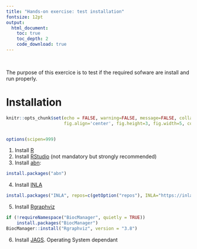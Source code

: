 ```yaml
---
title: "Hands-on exercise: test installation"
fontsize: 12pt
output:
  html_document: 
    toc: true
    toc_depth: 2
    code_download: true
---
```


&nbsp;

The purpose of this exercice is to test if the required sofware are install and run properly.

# Installation

```r
knitr::opts_chunk$set(echo = FALSE, warning=FALSE, message=FALSE, collapse=FALSE,
                      fig.align='center', fig.height=3, fig.width=5, comment = NA)


options(scipen=999)

```



1. Install [R](https://www.r-project.org/)
2. Install [RStudio](https://www.rstudio.com/) (not mandatory but strongly recommended)
3. Install [abn](https://cran.r-project.org/package=abn):
```r
install.packages("abn")
```
4. Install [INLA](http://www.r-inla.org/)
```r
install.packages("INLA", repos=c(getOption("repos"), INLA="https://inla.r-inla-download.org/R/stable"), dep=TRUE)
```
5. Install [Rgraphviz](http://www.bioconductor.org/packages/release/bioc/html/Rgraphviz.html)
```r
if (!requireNamespace("BiocManager", quietly = TRUE))
    install.packages("BiocManager")
BiocManager::install("Rgraphviz", version = "3.8")
```
6. Install [JAGS](http://mcmc-jags.sourceforge.net/). Operating System dependant
